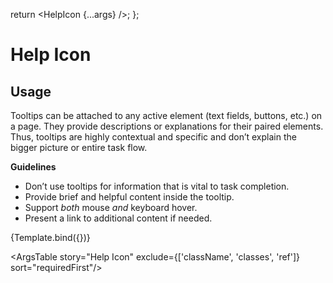 
<Meta title="Elements/Tooltip/Help Icon" component={HelpIcon} />

  return <HelpIcon {...args} />;
};

# Help Icon

## Usage

Tooltips can be attached to any active element (text fields, buttons, etc.) on a page. They provide descriptions or explanations for their paired elements. Thus, tooltips are highly contextual and specific and don’t explain the bigger picture or entire task flow.

**Guidelines**

- Don’t use tooltips for information that is vital to task completion.
- Provide brief and helpful content inside the tooltip.
- Support _both_ mouse _and_ keyboard hover.
- Present a link to additional content if needed.

<Canvas>
  <Story
    name="Help Icon"
    args={{
      text: 'Hello World',
      tooltipPosition: 'bottom',
    }}
    argTypes={{
      text: {
        description: 'Tooltip text.',
      },
      isError: {
        description: 'Changes the icon to an error icon.',
      },
      leaveDelay: {
        description: 'Delay hiding the tooltip.',
      },
    }}
  >
    {Template.bind({})}
  </Story>
</Canvas>

<ArgsTable story="Help Icon" exclude={['className', 'classes', 'ref']} sort="requiredFirst"/>
